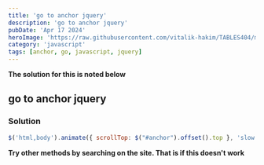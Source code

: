 ---
title: 'go to anchor jquery'
description: 'go to anchor jquery'
pubDate: 'Apr 17 2024'
heroImage: 'https://raw.githubusercontent.com/vitalik-hakim/TABLES404/main/error_b/JavaScript.png'
category: 'javascript'
tags: [anchor, go, javascript, jquery]
---

**The solution for this is noted below**

## go to anchor jquery

### Solution

```javascript
$('html,body').animate({ scrollTop: $("#anchor").offset().top }, 'slow');
```
**Try other methods by searching on the site. That is if this doesn't work**
